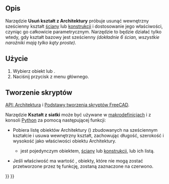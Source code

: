 <languages/>

{{Docnav/pl
|[[Arch_SelectNonSolidMeshes/pl|Zaznacz siatki typu non-manifold]]
|[[Arch_CloseHoles/pl|Zamknij otwory]]
|[[BIM_Workbench/pl|środowisko pracy BIM]]
|IconL=Arch_SelectNonManifold.svg
|IconR=Arch_CloseHoles.svg
|IconC=Workbench_BIM.svg
}}

<div class="mw-translate-fuzzy">
{{GuiCommand/pl
|Name=Arch RemoveShape
|Name/pl=BIM: Usuń kształt
|MenuLocation=Narzędzia → Usuń kształt z Architektury
|Workbenches=[[BIM_Workbench/pl|BIM]]
|SeeAlso=[[Arch_SplitMesh/pl|Podziel siatkę]],  [[Arch_MeshToShape/pl|Kształt z siatki]]
}}
</div>

<span id="Description"></span>
==Opis==

Narzędzie '''Usuń kształt z Architektury''' próbuje usunąć wewnętrzny sześcienny kształt [[Arch_Wall/pl|ściany]] lub [[Arch_Structure/pl|konstrukcji]] i dostosowanie jego właściwości, czyniąc go całkowicie parametrycznym. Narzędzie to będzie działać tylko wtedy, gdy kształt bazowy jest sześcienny ''(dokładnie 6 ścian, wszystkie narożniki mają tylko kąty proste)''.

<span id="Usage"></span>
==Użycie==

<div class="mw-translate-fuzzy">
# Wybierz obiekt {{Button|[[Image:Arch_Wall.svg|16px]] [[Arch_Wall/pl|ściany]]}} lub {{Button|[[Image:Arch_Structure.svg|16px]] [[Arch_Structure/pl|konstrukcji]]}}.
# Naciśnij przycisk {{MenuCommand|Narzędzia → [[Image:Arch_RemoveShape.svg|16px]] Usuń kształt z Architektury}} z menu głównego.
</div>

<span id="Scripting"></span>
==Tworzenie skryptów==

{{Emphasis|Zobacz również:}} [[Arch_API/pl|API: Architektura]] i [[FreeCAD_Scripting_Basics/pl|Podstawy tworzenia skryptów FreeCAD]].

Narzędzie '''Kształt z siatki''' może być używane w [[Macros/pl|makrodefinicjach]] i z konsoli [[Python/pl|Python]] za pomocą następującej funkcji:

{{Code|code=
removeShape(objs, mark=True)
}}

* Pobiera listę obiektów Architektury ({{incode|objs}}) zbudowanych na sześciennym kształcie i usuwa wewnętrzny kształt, zachowując długość, szerokość i wysokość jako właściwości obiektu Architektury.
** {{incode|objs}} jest pojedynczym obiektem, [[Arch_Wall/pl|ściany]] lub [[Arch_Structure/pl|konstrukcji]], lub ich listą.
* Jeśli właściwość {{incode|mark}} ma wartość {{incode|True}}, obiekty, które nie mogą zostać przetworzone przez tę funkcję, zostaną zaznaczone na czerwono.

{{Code|code=
import FreeCAD, Draft, Arch

Box = FreeCAD.ActiveDocument.addObject("Part::Box", "Box")
Box.Length = 1000
Box.Width = 2000
Box.Height = 1000
FreeCAD.ActiveDocument.recompute()

Structure = Arch.makeStructure(Box)
FreeCAD.ActiveDocument.recompute()

Arch.removeShape(Structure)
FreeCAD.ActiveDocument.recompute()
}}


{{Docnav/pl
|[[Arch_SelectNonSolidMeshes/pl|Zaznacz siatki typu non-manifold]]
|[[Arch_CloseHoles/pl|Zamknij otwory]]
|[[BIM_Workbench/pl|środowisko pracy BIM]]
|IconL=Arch_SelectNonManifold.svg
|IconR=Arch_CloseHoles.svg
|IconC=Workbench_BIM.svg
}}

{{BIM_Tools_navi{{#translation:}}}}
{{Userdocnavi{{#translation:}}}}